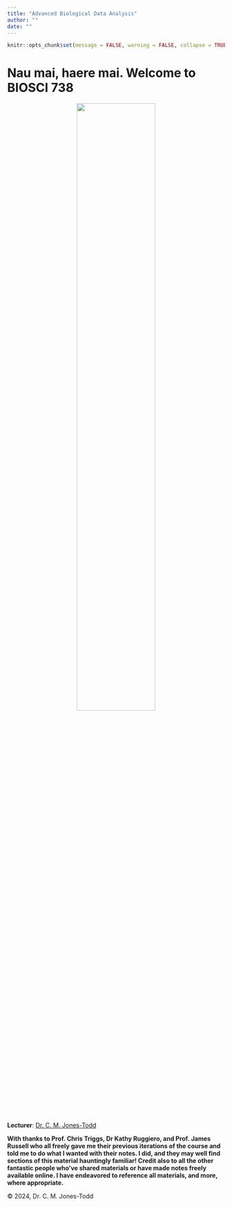 ```yaml
--- 
title: "Advanced Biological Data Analysis"
author: ""
date: ""
---
```



```r
knitr::opts_chunk$set(message = FALSE, warning = FALSE, collapse = TRUE)
```

# Nau mai, haere mai. Welcome to BIOSCI 738 {-}

<center>![](img/coxhex.png){width=60%}</center>

**Lecturer**: [Dr. C. M. Jones-Todd](https://cmjt.github.io/)


**With thanks to Prof. Chris Triggs, Dr Kathy Ruggiero, and Prof. James Russell who all freely gave me their previous iterations of the course and told me to do what I wanted with their notes. I did, and they may well find sections of this material hauntingly familiar! Credit also to all the other fantastic people who've shared materials or have made notes freely available online.  I have endeavored to reference all materials, and more, where appropriate.**

© 2024, Dr. C. M. Jones-Todd